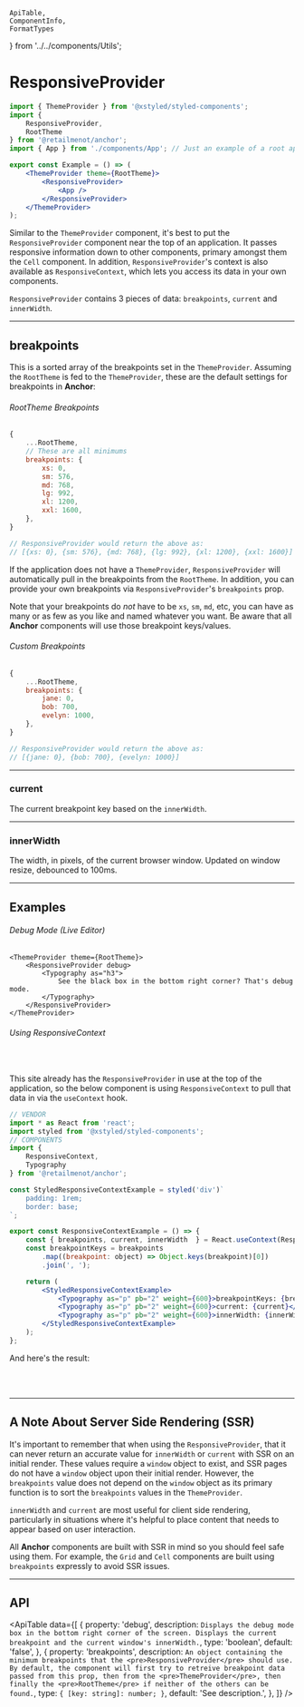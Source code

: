     ApiTable,
    ComponentInfo,
    FormatTypes
} from '../../components/Utils';

# ResponsiveProvider

<ComponentInfo title="ResponsiveProvider" />

```jsx
import { ThemeProvider } from '@xstyled/styled-components';
import {
    ResponsiveProvider,
    RootTheme
} from '@retailmenot/anchor';
import { App } from './components/App'; // Just an example of a root application

export const Example = () => (
    <ThemeProvider theme={RootTheme}>
        <ResponsiveProvider>
            <App />
        </ResponsiveProvider>
    </ThemeProvider>
);
```

Similar to the `ThemeProvider` component, it's best to put the `ResponsiveProvider` component near
the top of an application. It passes responsive information down to other components, primary
amongst them the `Cell` component. In addition, `ResponsiveProvider`'s context is also available as
`ResponsiveContext`, which lets you access its data in your own components.

`ResponsiveProvider` contains 3 pieces of data: `breakpoints`, `current` and `innerWidth`.

---

## breakpoints
This is a sorted array of the breakpoints set in the `ThemeProvider`. Assuming the `RootTheme` is
fed to the `ThemeProvider`, these are the default settings for breakpoints in **Anchor**:

###### RootTheme Breakpoints
```jsx hideTitle
{
    ...RootTheme,
    // These are all minimums
    breakpoints: {
        xs: 0,
        sm: 576,
        md: 768,
        lg: 992,
        xl: 1200,
        xxl: 1600,
    },
}

// ResponsiveProvider would return the above as:
// [{xs: 0}, {sm: 576}, {md: 768}, {lg: 992}, {xl: 1200}, {xxl: 1600}]
```

If the application does not have a `ThemeProvider`, `ResponsiveProvider` will automatically pull in
the breakpoints from the `RootTheme`. In addition, you can provide your own breakpoints via
`ResponsiveProvider`'s `breakpoints` prop.

Note that your breakpoints do *not* have to be `xs`, `sm`, `md`, etc, you can have as many or as
few as you like and named whatever you want. Be aware that all **Anchor** components will use those
breakpoint keys/values.

###### Custom Breakpoints
```jsx hideTitle
{
    ...RootTheme,
    breakpoints: {
        jane: 0,
        bob: 700,
        evelyn: 1000,
    },
}

// ResponsiveProvider would return the above as:
// [{jane: 0}, {bob: 700}, {evelyn: 1000}]
```

---

### current

The current breakpoint key based on the `innerWidth`.

---

### innerWidth
The width, in pixels, of the current browser window. Updated on window resize, debounced to 100ms.

---

## Examples

###### Debug Mode (Live Editor)
```tsx live hideTitle
<ThemeProvider theme={RootTheme}>
    <ResponsiveProvider debug>
        <Typography as="h3">
            See the black box in the bottom right corner? That's debug mode.
        </Typography>
    </ResponsiveProvider>
</ThemeProvider>
```

###### Using ResponsiveContext

<br />

This site already has the `ResponsiveProvider` in use at the top of the application, so the below
component is using `ResponsiveContext` to pull that data in via the `useContext` hook.

```jsx hideTitle
// VENDOR
import * as React from 'react';
import styled from '@xstyled/styled-components';
// COMPONENTS
import {
    ResponsiveContext,
    Typography
} from '@retailmenot/anchor';

const StyledResponsiveContextExample = styled('div')`
    padding: 1rem;
    border: base;
`;

export const ResponsiveContextExample = () => {
    const { breakpoints, current, innerWidth  } = React.useContext(ResponsiveContext);
    const breakpointKeys = breakpoints
        .map((breakpoint: object) => Object.keys(breakpoint)[0])
        .join(', ');

    return (
        <StyledResponsiveContextExample>
            <Typography as="p" pb="2" weight={600}>breakpointKeys: {breakpointKeys}</Typography>
            <Typography as="p" pb="2" weight={600}>current: {current}</Typography>
            <Typography as="p" pb="2" weight={600}>innerWidth: {innerWidth}</Typography>
        </StyledResponsiveContextExample>
    );
};
```

And here's the result:

<br />

<ResponsiveContextExample />

<br />

---

## A Note About Server Side Rendering (SSR)

It's important to remember that when using the `ResponsiveProvider`, that it can never return an
accurate value for `innerWidth` or `current` with SSR on an initial render. These values require a
`window` object to exist, and SSR pages do not have a `window` object upon their initial render.
However, the `breakpoints` value does not depend on the `window` object as its primary function is to
sort the `breakpoints` values in the `ThemeProvider`.

`innerWidth` and `current` are most useful for client side rendering, particularly in situations
where it's helpful to place content that needs to appear based on user interaction.

All **Anchor** components are built with SSR in mind so you should feel safe using them.
For example, the <Link to="/components/grid">`Grid` and `Cell`</Link> components are built using
`breakpoints` expressly to avoid SSR issues.

---

## API

<ApiTable data={[
    {
        property: 'debug',
        description: `Displays the debug mode box in the bottom right corner of the screen.
            Displays the current breakpoint and the current window's innerWidth.`,
        type: 'boolean',
        default: 'false',
    },
    {
        property: 'breakpoints',
        description: `An object containing the minimum breakpoints that
            the <pre>ResponsiveProvider</pre> should use. By default, the component will first
            try to retreive breakpoint data passed from this prop, then from
            the <pre>ThemeProvider</pre>, then finally the <pre>RootTheme</pre> if neither of the
            others can be found.`,
        type: `{ [key: string]: number; }`,
        default: 'See description.',
    },
]} />
